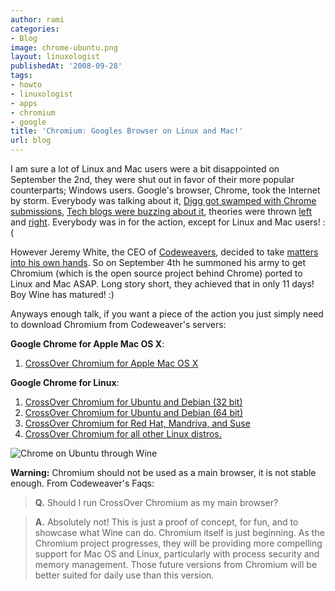 ```yaml
---
author: rami
categories:
- Blog
image: chrome-ubuntu.png
layout: linuxologist
publishedAt: '2008-09-28'
tags:
- howto
- linuxologist
- apps
- chromium
- google
title: 'Chromium: Googles Browser on Linux and Mac!'
url: blog
---
```


I am sure a lot of Linux and Mac users were a bit disappointed on September the 2nd, they were shut out in favor of their more popular counterparts; Windows users. Google's browser, Chrome, took the Internet by storm. Everybody was talking about it, [Digg got swamped with Chrome submissions](http://digg.com/search?section=all&s=chrome), [Tech blogs were buzzing about it](http://technorati.com/chart/chrome?language=en&authority=a4), theories were thrown [left](http://www.linuxjournal.com/content/gacl) and [right](http://blog/.wirelesswanders.com/2008/09/03/google-chrome-and-mobile-to-follow/). Everybody was in for the action, except for Linux and Mac users! :(

However Jeremy White, the CEO of [Codeweavers](http://en.wikipedia.org/wiki/Codeweavers), decided to take [matters into his own hands](http://www.codeweavers.com/about/people/blog/s/jwhite/2008/9/15/fire-drills-and-proving-a-point). So on September 4th he summoned his army to get Chromium (which is the open source project behind Chrome) ported to Linux and Mac ASAP. Long story short, they achieved that in only 11 days! Boy Wine has matured! :)

Anyways enough talk, if you want a piece of the action you just simply need to download Chromium from Codeweaver's servers:

**Google Chrome for Apple Mac OS X**: 

1. [CrossOver Chromium for Apple Mac OS X](http://media.codeweavers.com/pub/crossover/chromium/cxchromium-0.9.0.dmg)

**Google Chrome for Linux**: 

1. [CrossOver Chromium for Ubuntu and Debian (32 bit)](http://media.codeweavers.com/pub/crossover/chromium/cxchromium_0.9.0-1_i386.deb)
2. [CrossOver Chromium for Ubuntu and Debian (64 bit)](http://media.codeweavers.com/pub/crossover/chromium/ia32-cxchromium_0.9.0-1_amd64.deb)
3. [CrossOver Chromium for Red Hat, Mandriva, and Suse](http://media.codeweavers.com/pub/crossover/chromium/cxchromium-0.9.0-1.i386.rpm)
4. [CrossOver Chromium for all other Linux distros.](http://media.codeweavers.com/pub/crossover/chromium/install-cxchromium-0.9.0.sh)

![Chrome on Ubuntu through Wine](/assets/images/content/blog/chrome-ubuntu.png)

**Warning:** Chromium should not be used as a main browser, it is not stable enough. From Codeweaver's Faqs:
 

> **Q.** Should I run CrossOver Chromium as my main browser?

> **A.** Absolutely not! This is just a proof of concept, for fun, and to showcase what Wine can do. Chromium itself is just beginning. As the Chromium project progresses, they will be providing more compelling support for Mac OS and Linux, particularly with process security and memory management. Those future versions from Chromium will be better suited for daily use than this version.